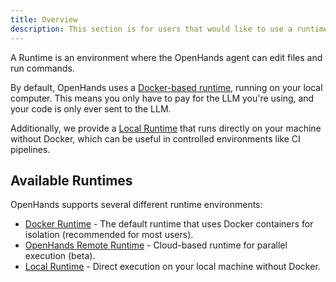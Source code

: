 ```yaml
---
title: Overview
description: This section is for users that would like to use a runtime other than Docker for OpenHands.
---
```


A Runtime is an environment where the OpenHands agent can edit files and run
commands.

By default, OpenHands uses a [Docker-based runtime](/usage/runtimes/docker), running on your local computer.
This means you only have to pay for the LLM you're using, and your code is only ever sent to the LLM.

Additionally, we provide a [Local Runtime](/usage/runtimes/local) that runs directly on your machine without Docker,
which can be useful in controlled environments like CI pipelines.

## Available Runtimes

OpenHands supports several different runtime environments:

- [Docker Runtime](/usage/runtimes/docker) - The default runtime that uses Docker containers for isolation (recommended for most users).
- [OpenHands Remote Runtime](/usage/runtimes/remote) - Cloud-based runtime for parallel execution (beta).
- [Local Runtime](/usage/runtimes/local) - Direct execution on your local machine without Docker.
